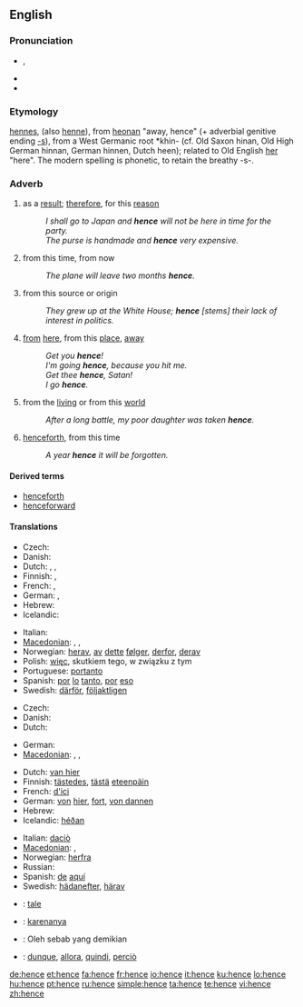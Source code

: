 ==English==

===Pronunciation===
* {{IPA|/ˈhɛns/}}, {{SAMPA|/"hEns/}}
* {{audio|en-us-hence.ogg|Audio (US)}}
* {{rhymes|ɛns}}

===Etymology===
{{etyl|enm}} [[hennes]], (also [[henne]]), from {{etyl|ang}} [[heonan]] "away, hence" (+ adverbial genitive ending [[-s]]), from a West Germanic root *khin- (cf. Old Saxon hinan, Old High German hinnan, German hinnen, Dutch heen); related to Old English [[her]] "here". The modern spelling is phonetic, to retain the breathy -s-.

===Adverb===
{{en-adv|-}}

# as a [[result]]; [[therefore]], for this [[reason]]
#: ''I shall go to Japan and '''hence''' will not be here in time for the party.''
#: ''The purse is handmade and '''hence''' very expensive.''
# from this time, from now
#: ''The plane will leave two months '''hence'''.''
# from this source or origin
#: ''They grew up at the White House; '''hence''' [stems] their lack of interest in politics.''
# {{archaic}} [[from]] [[here]], from this [[place]], [[away]]
#: ''Get you '''hence'''!''
#: ''I'm going '''hence''', because you hit me.''
#: ''Get thee '''hence''', Satan!''
#: ''I go '''hence'''.''
# {{archaic}} from the [[living]] or from this [[world]]
#: ''After a long battle, my poor daughter was taken '''hence'''.''
# {{archaic}} [[henceforth]], from this time
#: ''A year '''hence''' it will be forgotten.''

====Derived terms====
* [[henceforth]]
* [[henceforward]]

====Translations====
{{trans-top|as a result, therefore}}
* Czech: {{t-|cs|tudíž}}
* Danish: {{t-|da|derfor}}
* Dutch: {{t+|nl|derhalve}}, {{t+|nl|dus}}, {{t+|nl|bijgevolg}}
* Finnish: {{t+|fi|joten}}, {{t+|fi|siksi}}
* French: {{t+|fr|ainsi}}, {{t+|fr|donc}}
* German: {{t+|de|daher}}, {{t+|de|deshalb}}
* Hebrew: {{he-translation|לכן|lakhén}}
* Icelandic: {{t+|is|þess vegna}}
{{trans-mid}}
* Italian: {{t+|it|perciò}}
* [[Macedonian]]: {{t|mk|значи|tr=znáči|sc=Cyrl}},  {{t|mk|затоа|tr=zátoa|sc=Cyrl}},  {{t|mk|според тоа|tr=spóred tóa|sc=Cyrl}}
* Norwegian: [[herav]], [[av]] [[dette]] [[følger]], [[derfor]], [[derav]]
* Polish: [[więc]], skutkiem tego, w związku z tym
* Portuguese: [[portanto]]
* Spanish: [[por]] [[lo]] [[tanto]], [[por]] [[eso]]
* Swedish: [[därför]], [[följaktligen]]
{{trans-bottom}}

{{trans-top|from this source or origin}}
* Czech: {{t-|cs|odtud}}
* Danish: {{t-|da|deraf}}
* Dutch: {{t-|nl|vandaar}}
{{trans-mid}}
* German: {{t+|de|demnach}}
* [[Macedonian]]: {{t|mk|значи|tr=znáči|sc=Cyrl}},  {{t|mk|затоа|tr=zátoa|sc=Cyrl}},  {{t|mk|заради тоа|tr=záradi tóa|sc=Cyrl}}
{{trans-bottom}}

{{trans-top|from here}}
* Dutch: [[van hier]]
* Finnish: [[tästedes]], [[tästä]] [[eteenpäin]]
* French: [[d']][[ici]]
* German: [[von]] [[hier]], [[fort]], [[von dannen]]
* Hebrew: {{he-link|[[מ-|מ]][[כאן]]|mikán}}
* Icelandic: [[héðan]]
{{trans-mid}}
* Italian: [[da]][[ciò]]
* [[Macedonian]]: {{t|mk|оттука|tr=óttuka|sc=Cyrl}},  {{t|mk|одовде|tr=ódovde|sc=Cyrl}}
* Norwegian: [[herfra]]
* Russian: {{t+|ru|отсюда|sc=Cyrl}}
* Spanish: [[de]] [[aquí]]
* Swedish: [[hädanefter]], [[härav]]
{{trans-bottom}}

{{checktrans-top}}
* {{ttbc|Ido}}: [[tale]]
* {{ttbc|Indonesian}}: [[karenanya]]
* {{ttbc|Malay}}: Oleh sebab yang demikian
* {{ttbc|Italian}}: [[dunque]], [[allora]], [[quindi]], [[perciò]]
{{trans-bottom}}

[[de:hence]]
[[et:hence]]
[[fa:hence]]
[[fr:hence]]
[[io:hence]]
[[it:hence]]
[[ku:hence]]
[[lo:hence]]
[[hu:hence]]
[[pt:hence]]
[[ru:hence]]
[[simple:hence]]
[[ta:hence]]
[[te:hence]]
[[vi:hence]]
[[zh:hence]]
